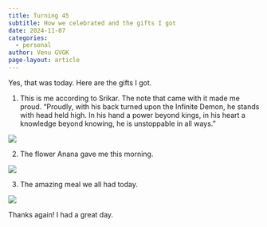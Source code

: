 ```yaml
---
title: Turning 45
subtitle: How we celebrated and the gifts I got 
date: 2024-11-07
categories:
  - personal
author: Venu GVGK
page-layout: article
---
```


Yes, that was today. Here are the gifts I got.

1. This is me according to Srikar. The note that came with it made me proud. 
"Proudly, with his back turned upon the Infinite Demon, he stands with head held high. In his hand a power beyond kings, in his heart a knowledge beyond knowing, he is unstoppable in all ways."

![](venu-45.jpg)

2. The flower Anana gave me this morning.

![](flower-45.jpg)

3. The amazing meal we all had today.

![](meal-45.jpg)

Thanks again! I had a great day. 